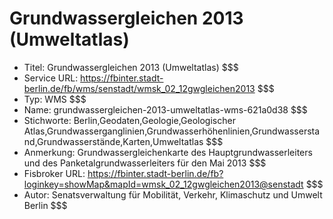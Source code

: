 # Grundwassergleichen 2013 (Umweltatlas)
- Titel: Grundwassergleichen 2013 (Umweltatlas) $$$
- Service URL: https://fbinter.stadt-berlin.de/fb/wms/senstadt/wmsk_02_12gwgleichen2013 $$$
- Typ: WMS $$$
- Name: grundwassergleichen-2013-umweltatlas-wms-621a0d38 $$$
- Stichworte: Berlin,Geodaten,Geologie,Geologischer Atlas,Grundwasserganglinien,Grundwasserhöhenlinien,Grundwasserstand,Grundwasserstände,Karten,Umweltatlas $$$
- Anmerkung: Grundwassergleichenkarte des Hauptgrundwasserleiters und des Panketalgrundwasserleiters für den Mai 2013 $$$
- Fisbroker URL: https://fbinter.stadt-berlin.de/fb?loginkey=showMap&mapId=wmsk_02_12gwgleichen2013@senstadt $$$
- Autor: Senatsverwaltung für Mobilität, Verkehr, Klimaschutz und Umwelt Berlin $$$
